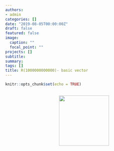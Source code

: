 ```yaml
---
authors:
- admin
categories: []
date: "2019-08-05T00:00:00Z"
draft: false
featured: false
image:
  caption: ""
  focal_point: ""
projects: []
subtitle: 
summary: 
tags: []
title: R(1000000000000)- basic vector
---
```


```r
knitr::opts_chunk$set(echo = TRUE)
```

```r

```

<img src="https://d33wubrfki0l68.cloudfront.net/bd90c87ac98708b1731c92900f2f53ec6a71edaf/ce375/diagrams/name-value/binding-1.png" width="160" style="display: block; margin: auto;">